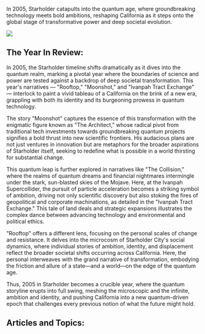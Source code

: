 In 2005, Starholder catapults into the quantum age, where groundbreaking technology meets bold ambitions, reshaping California as it steps onto the global stage of transformative power and deep societal evolution.

![](2005_ivanpah.png)

## The Year In Review:

In 2005, the Starholder timeline shifts dramatically as it dives into the quantum realm, marking a pivotal year where the boundaries of science and power are tested against a backdrop of deep societal transformation. This year's narratives — "Rooftop," "Moonshot," and "Ivanpah Tract Exchange" — interlock to paint a vivid tableau of a California on the brink of a new era, grappling with both its identity and its burgeoning prowess in quantum technology.

The story "Moonshot" captures the essence of this transformation with the enigmatic figure known as "The Architect," whose radical pivot from traditional tech investments towards groundbreaking quantum projects signifies a bold thrust into new scientific frontiers. His audacious plans are not just ventures in innovation but are metaphors for the broader aspirations of Starholder itself, seeking to redefine what is possible in a world thirsting for substantial change.

This quantum leap is further explored in narratives like "The Collision," where the realms of quantum dreams and financial nightmares intermingle under the stark, sun-blasted skies of the Mojave. Here, at the Ivanpah Supercollider, the pursuit of particle acceleration becomes a striking symbol of ambition, driving not only scientific discovery but also stoking the fires of geopolitical and corporate machinations, as detailed in the "Ivanpah Tract Exchange." This tale of land deals and strategic expansions illustrates the complex dance between advancing technology and environmental and political ethics.

"Rooftop" offers a different lens, focusing on the personal scales of change and resistance. It delves into the microcosm of Starholder City's social dynamics, where individual stories of ambition, identity, and displacement reflect the broader societal shifts occurring across California. Here, the personal interweaves with the grand narrative of transformation, embodying the friction and allure of a state—and a world—on the edge of the quantum age.

Thus, 2005 in Starholder becomes a crucible year, where the quantum storyline erupts into full swing, meshing the microscopic and the infinite, ambition and identity, and pushing California into a new quantum-driven epoch that challenges every previous notion of what the future might hold.

## Articles and Topics:
